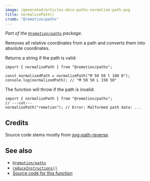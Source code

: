 ```yaml
---
image: /generated/articles-docs-paths-normalize-path.png
title: normalizePath()
crumb: "@remotion/paths"
---
```


_Part of the [`@remotion/paths`](/docs/paths) package._

Removes all relative coordinates from a path and converts them into absolute coordinates.

Returns a string if the path is valid:

```tsx twoslash
import { normalizePath } from "@remotion/paths";

const normalizedPath = normalizePath("M 50 50 l 100 0");
console.log(normalizedPath); // "M 50 50 L 150 50"
```

The function will throw if the path is invalid:

```tsx twoslash
import { normalizePath } from "@remotion/paths";
// ---cut---
normalizePath("remotion"); // Error: Malformed path data: ...
```

## Credits

Source code stems mostly from [svg-path-reverse](https://www.npmjs.com/package/svg-path-reverse).

## See also

- [`@remotion/paths`](/docs/paths)
- [`reduceInstructions()`](/docs/paths/reduce-instructions)
- [Source code for this function](https://github.com/remotion-dev/remotion/blob/main/packages/paths/src/normalize-path.ts)
